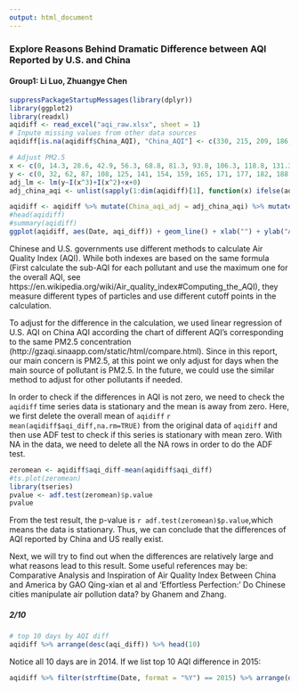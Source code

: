 ```yaml
---
output: html_document
---
```

### Explore Reasons Behind Dramatic Difference between AQI Reported by U.S. and China
#### Group1: Li Luo, Zhuangye Chen

```r
suppressPackageStartupMessages(library(dplyr))
library(ggplot2)
library(readxl)
aqidiff <- read_excel("aqi_raw.xlsx", sheet = 1)
# Inpute missing values from other data sources
aqidiff[is.na(aqidiff$China_AQI), "China_AQI"] <- c(330, 215, 209, 186, 181, 71, 33)

# Adjust PM2.5
x <- c(0, 14.3, 28.6, 42.9, 56.3, 68.8, 81.3, 93.8, 106.3, 118.8, 131.3, 143.8, 157.1, 171.4, 185.7, 200)
y <- c(0, 32, 62, 87, 108, 125, 141, 154, 159, 165, 171, 177, 182, 188, 194, 200)
adj_lm <- lm(y~I(x^3)+I(x^2)+x+0)
adj_china_aqi <- unlist(sapply(1:dim(aqidiff)[1], function(x) ifelse(aqidiff$Main_Pollutant[x] == "PM2.5" && !is.na(aqidiff$Main_Pollutant[x]) && aqidiff$China_AQI[x] < 200, predict(adj_lm, newdata = data.frame(x = aqidiff$China_AQI[x])), aqidiff$China_AQI[x])))

aqidiff <- aqidiff %>% mutate(China_aqi_adj = adj_china_aqi) %>% mutate(aqi_diff = US_AQI - China_aqi_adj) %>% select(Date, China_AQI, US_AQI, China_aqi_adj, aqi_diff)
#head(aqidiff)
#summary(aqidiff)
ggplot(aqidiff, aes(Date, aqi_diff)) + geom_line() + xlab("") + ylab("AQI Difference(U.S.-China)")
```

Chinese and U.S. governments use different methods to calculate Air Quality Index (AQI). While both indexes are based on the same formula (First calculate the sub-AQI for each pollutant and use the maximum one for the overall AQI, see https://en.wikipedia.org/wiki/Air_quality_index#Computing_the_AQI), they measure different types of particles and use different cutoff points in the calculation.

To adjust for the difference in the calculation, we used linear regression of U.S. AQI on China AQI according the chart of different AQI's corresponding to the same PM2.5 concentration (http://gzaqi.sinaapp.com/static/html/compare.html). Since in this report, our main concern is PM2.5, at this point we only adjust for days when the main source of pollutant is PM2.5. In the future, we could use the similar method to adjust for other pollutants if needed.  

In order to check if the differences in AQI is not zero, we need to check the `aqidiff` time series data is stationary and the mean is away from zero. Here, we first delete the overall mean of `aqidiff` `r mean(aqidiff$aqi_diff,na.rm=TRUE)` from the original data of `aqidiff` and then use ADF test to check if this series is stationary with mean zero. With NA in the data, we need to delete all the NA rows in order to do the ADF test. 

```r
zeromean <- aqidiff$aqi_diff-mean(aqidiff$aqi_diff)
#ts.plot(zeromean)
library(tseries)
pvalue <- adf.test(zeromean)$p.value
pvalue
```

From the test result, the p-value is `r adf.test(zeromean)$p.value`,which means the data is stationary. Thus, we can conclude that the differences of AQI reported by China and US really exist.  

Next, we will try to find out when the differences are relatively large and what reasons lead to this result. Some useful references may be: Comparative Analysis and Inspiration of Air Quality Index Between China and America by GAO Qing-xian et al and ‘Effortless Perfection:’ Do Chinese cities manipulate air pollution data? by Ghanem and Zhang.

##### 2/10
```r
# top 10 days by AQI diff
aqidiff %>% arrange(desc(aqi_diff)) %>% head(10)
```

Notice all 10 days are in 2014. If we list top 10 AQI difference in 2015:
```r
aqidiff %>% filter(strftime(Date, format = "%Y") == 2015) %>% arrange(desc(aqi_diff)) %>% head(10)
```
